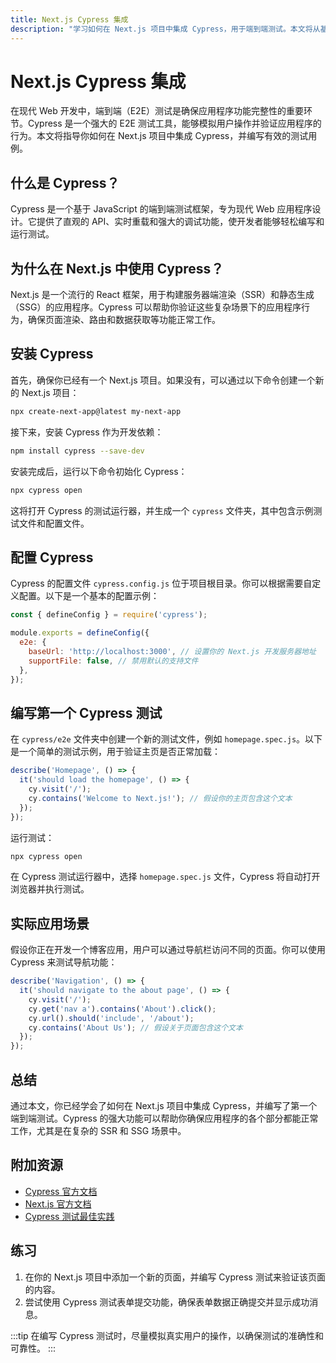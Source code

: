 ```yaml
---
title: Next.js Cypress 集成
description: "学习如何在 Next.js 项目中集成 Cypress，用于端到端测试。本文将从基础概念讲起，逐步引导你完成 Cypress 的安装、配置和实际应用。"
---
```


# Next.js Cypress 集成

在现代 Web 开发中，端到端（E2E）测试是确保应用程序功能完整性的重要环节。Cypress 是一个强大的 E2E 测试工具，能够模拟用户操作并验证应用程序的行为。本文将指导你如何在 Next.js 项目中集成 Cypress，并编写有效的测试用例。

## 什么是 Cypress？

Cypress 是一个基于 JavaScript 的端到端测试框架，专为现代 Web 应用程序设计。它提供了直观的 API、实时重载和强大的调试功能，使开发者能够轻松编写和运行测试。

## 为什么在 Next.js 中使用 Cypress？

Next.js 是一个流行的 React 框架，用于构建服务器端渲染（SSR）和静态生成（SSG）的应用程序。Cypress 可以帮助你验证这些复杂场景下的应用程序行为，确保页面渲染、路由和数据获取等功能正常工作。

## 安装 Cypress

首先，确保你已经有一个 Next.js 项目。如果没有，可以通过以下命令创建一个新的 Next.js 项目：

```bash
npx create-next-app@latest my-next-app
```

接下来，安装 Cypress 作为开发依赖：

```bash
npm install cypress --save-dev
```

安装完成后，运行以下命令初始化 Cypress：

```bash
npx cypress open
```

这将打开 Cypress 的测试运行器，并生成一个 `cypress` 文件夹，其中包含示例测试文件和配置文件。

## 配置 Cypress

Cypress 的配置文件 `cypress.config.js` 位于项目根目录。你可以根据需要自定义配置。以下是一个基本的配置示例：

```javascript
const { defineConfig } = require('cypress');

module.exports = defineConfig({
  e2e: {
    baseUrl: 'http://localhost:3000', // 设置你的 Next.js 开发服务器地址
    supportFile: false, // 禁用默认的支持文件
  },
});
```

## 编写第一个 Cypress 测试

在 `cypress/e2e` 文件夹中创建一个新的测试文件，例如 `homepage.spec.js`。以下是一个简单的测试示例，用于验证主页是否正常加载：

```javascript
describe('Homepage', () => {
  it('should load the homepage', () => {
    cy.visit('/');
    cy.contains('Welcome to Next.js!'); // 假设你的主页包含这个文本
  });
});
```

运行测试：

```bash
npx cypress open
```

在 Cypress 测试运行器中，选择 `homepage.spec.js` 文件，Cypress 将自动打开浏览器并执行测试。

## 实际应用场景

假设你正在开发一个博客应用，用户可以通过导航栏访问不同的页面。你可以使用 Cypress 来测试导航功能：

```javascript
describe('Navigation', () => {
  it('should navigate to the about page', () => {
    cy.visit('/');
    cy.get('nav a').contains('About').click();
    cy.url().should('include', '/about');
    cy.contains('About Us'); // 假设关于页面包含这个文本
  });
});
```

## 总结

通过本文，你已经学会了如何在 Next.js 项目中集成 Cypress，并编写了第一个端到端测试。Cypress 的强大功能可以帮助你确保应用程序的各个部分都能正常工作，尤其是在复杂的 SSR 和 SSG 场景中。

## 附加资源

- [Cypress 官方文档](https://docs.cypress.io/)
- [Next.js 官方文档](https://nextjs.org/docs)
- [Cypress 测试最佳实践](https://docs.cypress.io/guides/references/best-practices)

## 练习

1. 在你的 Next.js 项目中添加一个新的页面，并编写 Cypress 测试来验证该页面的内容。
2. 尝试使用 Cypress 测试表单提交功能，确保表单数据正确提交并显示成功消息。

:::tip
在编写 Cypress 测试时，尽量模拟真实用户的操作，以确保测试的准确性和可靠性。
:::